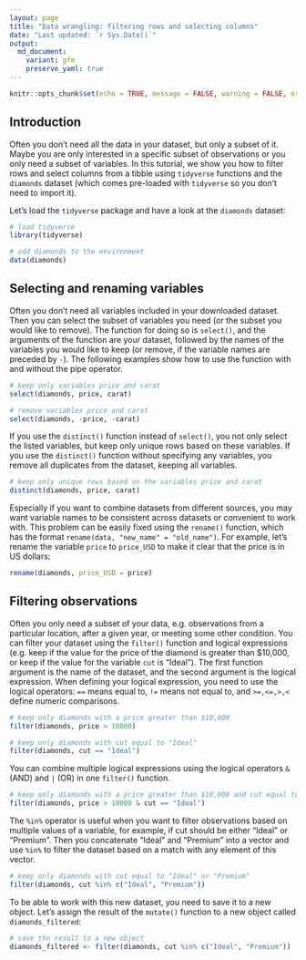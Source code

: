```yaml
---
layout: page
title: "Data wrangling: filtering rows and selecting columns"
date: "Last updated: `r Sys.Date()`"
output:
  md_document:
    variant: gfm
    preserve_yaml: true
---
```


```r
knitr::opts_chunk$set(echo = TRUE, message = FALSE, warning = FALSE, error = FALSE)
```

## Introduction

Often you don't need all the data in your dataset, but only a subset of it.
Maybe you are only interested in a specific subset of observations or you only need a subset of variables.
In this tutorial, we show you how to filter rows and select columns from a tibble using `tidyverse` functions and the `diamonds` dataset (which comes pre-loaded with `tidyverse` so you don't need to import it).

Let's load the `tidyverse` package and have a look at the `diamonds` dataset:

```r
# load tidyverse
library(tidyverse)

# add diamonds to the environment
data(diamonds)
```

## Selecting and renaming variables

Often you don't need all variables included in your downloaded dataset.
Then you can select the subset of variables you need (or the subset you would like to remove).
The function for doing so is `select()`, and the arguments of the function are your dataset, followed by the names of the variables you would like to keep (or remove, if the variable names are preceded by `-`).
The following examples show how to use the function with and without the pipe operator.

```r
# keep only variables price and carat
select(diamonds, price, carat)

# remove variables price and carat
select(diamonds, -price, -carat)
```

If you use the `distinct()` function instead of `select()`, you not only select the listed variables, but keep only unique rows based on these variables.
If you use the `distinct()` function without specifying any variables, you remove all duplicates from the dataset, keeping all variables.

```r
# keep only unique rows based on the variables price and carat
distinct(diamonds, price, carat)
```

Especially if you want to combine datasets from different sources, you may want variable names to be consistent across datasets or convenient to work with.
This problem can be easily fixed using the `rename()` function, which has the format `rename(data, "new_name" = "old_name")`.
For example, let's rename the variable `price` to `price_USD` to make it clear that the price is in US dollars:

```r
rename(diamonds, price_USD = price)
```

## Filtering observations

Often you only need a subset of your data, e.g. observations from a particular location, after a given year, or meeting some other condition.
You can filter your dataset using the `filter()` function and logical expressions (e.g. keep if the value for the price of the diamond is greater than $10,000, or keep if the value for the variable `cut` is "Ideal").
The first function argument is the name of the dataset, and the second argument is the logical expression.
When defining your logical expression, you need to use the logical operators: `==` means equal to, `!=` means not equal to, and `>=,<=,>,<` define numeric comparisons.

```r
# keep only diamonds with a price greater than $10,000
filter(diamonds, price > 10000)

# keep only diamonds with cut equal to "Ideal"
filter(diamonds, cut == "Ideal")
```

You can combine multiple logical expressions using the logical operators `&` (AND) and `|` (OR) in one `filter()` function.

```r
# keep only diamonds with a price greater than $10,000 and cut equal to "Ideal"
filter(diamonds, price > 10000 & cut == "Ideal")
```

The `%in%` operator is useful when you want to filter observations based on multiple values of a variable, for example, if cut should be either "Ideal" or "Premium".
Then you concatenate "Ideal" and "Premium" into a vector and use `%in%` to filter the dataset based on a match with any element of this vector.

```r
# keep only diamonds with cut equal to "Ideal" or "Premium"
filter(diamonds, cut %in% c("Ideal", "Premium"))
```

To be able to work with this new dataset, you need to save it to a new object.
Let's assign the result of the `mutate()` function to a new object called `diamonds_filtered`:

```r
# save the result to a new object
diamonds_filtered <- filter(diamonds, cut %in% c("Ideal", "Premium"))
```

<!-- ## Video tutorial TBA -->